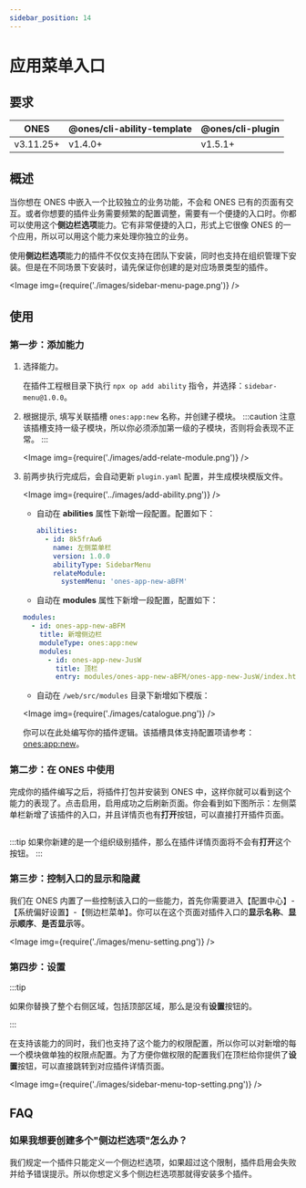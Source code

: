 ```yaml
---
sidebar_position: 14
---
```


# 应用菜单入口

## 要求

| ONES      | @ones/cli-ability-template | @ones/cli-plugin |
| --------- | -------------------------- | ---------------- |
| v3.11.25+ | v1.4.0+                    | v1.5.1+          |

## 概述

当你想在 ONES 中嵌入一个比较独立的业务功能，不会和 ONES 已有的页面有交互。或者你想要的插件业务需要频繁的配置调整，需要有一个便捷的入口时。你都可以使用这个**侧边栏选项**能力。它有非常便捷的入口，形式上它很像 ONES 的一个应用，所以可以用这个能力来处理你独立的业务。

使用**侧边栏选项**能力的插件不仅仅支持在团队下安装，同时也支持在组织管理下安装。但是在不同场景下安装时，请先保证你创建的是对应场景类型的插件。

<Image img={require('./images/sidebar-menu-page.png')} />

## 使用

### 第一步：添加能力

1. 选择能力。

   在插件工程根目录下执行 `npx op add ability` 指令，并选择：`sidebar-menu@1.0.0`。

2. 根据提示, 填写关联插槽 `ones:app:new` 名称，并创建子模块。
   :::caution 注意
   该插槽支持一级子模块，所以你必须添加第一级的子模块，否则将会表现不正常。
   :::

   <Image img={require('./images/add-relate-module.png')} />

3. 前两步执行完成后，会自动更新 `plugin.yaml` 配置，并生成模块模版文件。

   <Image img={require('../images/add-ability.png')} />

   - 自动在 **abilities** 属性下新增一段配置。配置如下：

     ```yaml title="config/plugin.yaml"
     abilities:
       - id: 8k5frAw6
         name: 左侧菜单栏
         version: 1.0.0
         abilityType: SidebarMenu
         relateModule:
           systemMenu: 'ones-app-new-aBFM'
     ```

   - 自动在 **modules** 属性下新增一段配置，配置如下：

   ```yaml title="config/plugin.yaml"
   modules:
     - id: ones-app-new-aBFM
       title: 新增侧边栏
       moduleType: ones:app:new
       modules:
         - id: ones-app-new-JusW
           title: 顶栏
           entry: modules/ones-app-new-aBFM/ones-app-new-JusW/index.html
   ```

   - 自动在 `/web/src/modules` 目录下新增如下模版：

   <Image img={require('./images/catalogue.png')} />

   你可以在此处编写你的插件逻辑。该插槽具体支持配置项请参考：[ones:app:new](../slot/app/index.mdx#onesappnew)。

### 第二步：在 ONES 中使用

完成你的插件编写之后，将插件打包并安装到 ONES 中，这样你就可以看到这个能力的表现了。点击启用，启用成功之后刷新页面。你会看到如下图所示：左侧菜单栏新增了该插件的入口，并且详情页也有**打开**按钮，可以直接打开插件页面。

<p>
  <Image img={require('./images/sidebar-menu-detail.png')} />
</p>

:::tip
如果你新建的是一个组织级别插件，那么在插件详情页面将不会有**打开**这个按钮。
:::

### 第三步：控制入口的显示和隐藏

我们在 ONES 内置了一些控制该入口的一些能力，首先你需要进入【配置中心】-【系统偏好设置】-【侧边栏菜单】。你可以在这个页面对插件入口的**显示名称**、**显示顺序**、**是否显示**等。

<Image img={require('./images/menu-setting.png')} />

### 第四步：设置

:::tip

如果你替换了整个右侧区域，包括顶部区域，那么是没有**设置**按钮的。

:::

在支持该能力的同时，我们也支持了这个能力的权限配置，所以你可以对新增的每一个模块做单独的权限点配置。为了方便你做权限的配置我们在顶栏给你提供了**设置**按钮，可以直接跳转到对应插件详情页面。

<Image img={require('./images/sidebar-menu-top-setting.png')} />

## FAQ

### 如果我想要创建多个"侧边栏选项"怎么办？

我们规定一个插件只能定义一个侧边栏选项，如果超过这个限制，插件启用会失败并给予错误提示。所以你想定义多个侧边栏选项那就得安装多个插件。
